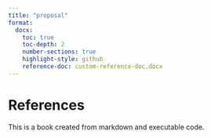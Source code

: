 ```yaml
---
title: "proposal"
format:
  docx:
    toc: true
    toc-depth: 2
    number-sections: true
    highlight-style: github
    reference-doc: custom-reference-doc.docx
---
```



# References

This is a book created from markdown and executable code.

